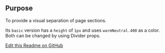 ## Purpose

To provide a visual separation of page sections.

Its `basic` version has a `height` of `1px` and uses `warmNeutral.400` as a color. Both can be changed by using Divider props.

[Edit this Readme on GitHub](https://github.com/wellcomecollection/wellcomecollection.org/edit/main/common/views/components/Divider/README.mdx)
